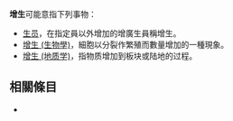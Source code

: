 '''增生'''可能意指下列事物：
* [[生员|生员]]，在指定員以外增加的增廣生員稱增生。
* [[增生_(生物學)|增生 (生物學)]]，細胞以分裂作繁殖而數量增加的一種現象。
* [[增生_(地质学)|增生 (地质学)]]，指物质增加到板块或陆地的过程。

== 相關條目 ==
*{{lookfrom}}

{{消歧義|Z|Cat=二字消歧義}}